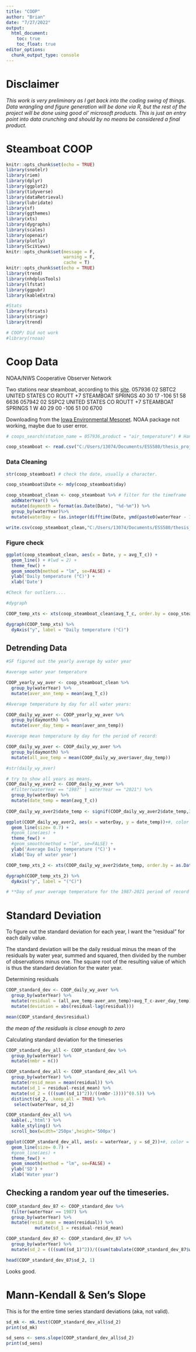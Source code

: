 ```yaml
---
title: "COOP"
author: "Brian"
date: "7/27/2022"
output:
  html_document:
    toc: true
    toc_float: true
editor_options: 
  chunk_output_type: console
---
```


# Disclaimer 

*This work is very preliminary as I get back into the coding swing of things. Data wrangling and figure generation will be done via R, but the rest of the project will be done using good ol' microsoft products. This is just an entry point into data crunching and should by no means be considered a final product.*

# Steamboat COOP

```r
knitr::opts_chunk$set(echo = TRUE)
library(snotelr)
library(riem)
library(dplyr)
library(ggplot2)
library(tidyverse)
library(dataRetrieval)
library(lubridate)
library(sf)
library(ggthemes)
library(xts)
library(dygraphs)
library(scales)
library(openair)
library(plotly)
library(SciViews)
knitr::opts_chunk$set(message = F, 
                      warning = F,
                      cache = T)
knitr::opts_chunk$set(echo = TRUE)
library(trend)
library(nhdplusTools)
library(lfstat)
library(ggpubr)
library(kableExtra)

#Stats
library(forcats)
library(stringr)
library(trend)

# COOP/ Did not work
#library(rnoaa)
```

# Coop Data

NOAA/NWS Cooperative Observer Network

Two stations near steamboat, according to this [site](https://wrcc.dri.edu/inventory/coop05.html). 
057936 02 SBTC2 UNITED STATES CO ROUTT +7 STEAMBOAT SPRINGS 40 30 17 -106 51 58  6636
057942 02 SSPC2 UNITED STATES CO ROUTT +7 STEAMBOAT SPRINGS 1 W 40 29 00 -106 51 00 6700

Downloading from the [Iowa Environmental Mesonet](https://mesonet.agron.iastate.edu/request/coop/fe.phtml?network=COCLIMATE). NOAA package not working, maybe due to user error. 

```r
# coops_search(station_name = 057936,product = "air_temperature") # Handy R package did not work.

coop_steamboat <- read.csv("C:/Users/13074/Documents/ESS580/thesis_project/research-COOP/data_raw/steamboat_nwscoop_1900_2022.csv", header = TRUE)
```

### Data Cleaning

```r

str(coop_steamboat) # check the date, usually a character.

coop_steamboat$Date <- mdy(coop_steamboat$day)

coop_steamboat_clean <- coop_steamboat %>% # filter for the timeframe
  addWaterYear() %>%
  mutate(daymonth = format(as.Date(Date), "%d-%m")) %>% 
  group_by(waterYear)%>% 
  mutate(waterDay = (as.integer(difftime(Date, ymd(paste0(waterYear - 1 ,'-09-30')), units = "days")))) %>%   na.omit()

write.csv(coop_steamboat_clean,"C:/Users/13074/Documents/ESS580/thesis_project/research-COOP/data_clean/coop_steamboat_clean.csv", row.names = FALSE)

```

### Figure check

```r
ggplot(coop_steamboat_clean, aes(x = Date, y = avg_T_c)) +
  geom_line() + #lwd = 2) +
  theme_few() +
  geom_smooth(method = "lm", se=FALSE) +
  ylab('Daily temperature (°C)') + 
  xlab('Date')

#Check for outliers....

#dygraph

COOP_temp_xts <- xts(coop_steamboat_clean$avg_T_c, order.by = coop_steamboat_clean$Date)

dygraph(COOP_temp_xts) %>%
  dyAxis("y", label = "Daily temperature (°C)") 

```

## Detrending Data 

```r
#SF figured out the yearly average by water year

#average water year temperature

COOP_yearly_wy_aver <- coop_steamboat_clean %>% 
  group_by(waterYear) %>% 
  mutate(aver_ann_temp = mean(avg_T_c))

```

```r
#Average temperature by day for all water years:

COOP_daily_wy_aver <- COOP_yearly_wy_aver %>% 
  group_by(daymonth) %>% 
  mutate(aver_day_temp = mean(aver_ann_temp))

#average mean temperature by day for the period of record:

COOP_daily_wy_aver <- COOP_daily_wy_aver %>% 
  group_by(daymonth) %>% 
  mutate(all_ave_temp = mean(COOP_daily_wy_aver$aver_day_temp))

#str(daily_wy_aver)

```

```r
# try to show all years as means. 
COOP_daily_wy_aver2 <- COOP_daily_wy_aver %>% 
  #filter(waterYear == "1987" | waterYear == "2021") %>%
  group_by(waterDay) %>%
  mutate(date_temp = mean(avg_T_c))
  
COOP_daily_wy_aver2$date_temp <- signif(COOP_daily_wy_aver2$date_temp,3) #reduce the sig figs

ggplot(COOP_daily_wy_aver2, aes(x = waterDay, y = date_temp))+#, color = waterYear)) +
  geom_line(size= 0.7) +
  #geom_line(aes) +
  theme_few() +
  #geom_smooth(method = "lm", se=FALSE) +
  ylab('Average Daily temperature (°C)') + 
  xlab('Day of water year')
```


```r
COOP_temp_xts_2 <- xts(COOP_daily_wy_aver2$date_temp, order.by = as.Date(COOP_daily_wy_aver2$waterDay))

dygraph(COOP_temp_xts_2) %>%
  dyAxis("y", label = "(°C)") 

# **Day of year average temperature for the 1987-2021 period of record for Steamboat COOP site. *(x-axis is day of year, not date)* **
```

# Standard Deviation 

To figure out the standard deviation for each year, I want the "residual" for each daily value. 

The standard deviation will be the daily residual minus the mean of the residuals by water year, summed and squared, then divided by the number of observations minus one. The square root of the resulting value of which is thus the standard deviation for the water year. 

Determining residuals
```r
COOP_standard_dev <- COOP_daily_wy_aver %>% 
  group_by(waterYear) %>% 
  mutate(residual = (all_ave_temp-aver_ann_temp)+avg_T_c-aver_day_temp) %>% 
  mutate(deviation = abs(residual-lag(residual)))

mean(COOP_standard_dev$residual)
```
*the mean of the residuals is close enough to zero*

Calculating standard deviation for the timeseries
```r
COOP_standard_dev_all <- COOP_standard_dev %>% 
  group_by(waterYear) %>% 
  mutate(nmbr = n())

COOP_standard_dev_all <- COOP_standard_dev_all %>% 
  group_by(waterYear) %>% 
  mutate(resid_mean = mean(residual)) %>%
  mutate(sd_1 = residual-resid_mean) %>% 
  mutate(sd_2 = (((sum((sd_1)^2))/((nmbr-1))))^(0.5)) %>%
  distinct(sd_2, .keep_all = TRUE) %>% 
   select(waterYear, sd_2)

COOP_standard_dev_all %>% 
  kable(.,'html') %>%
  kable_styling() %>%
  scroll_box(width='250px',height='500px')

ggplot(COOP_standard_dev_all, aes(x = waterYear, y = sd_2))+#, color = waterYear)) +
  geom_line(size= 0.7) +
  #geom_line(aes) +
  theme_few() +
  geom_smooth(method = "lm", se=FALSE) +
  ylab('SD') + 
  xlab('Water year')
```

## Checking a random year ouf the timeseries. 
```r
COOP_standard_dev_87 <- COOP_standard_dev %>% 
  filter(waterYear == 1987) %>% 
  group_by(waterYear) %>% 
  mutate(resid_mean = mean(residual)) %>%
           mutate(sd_1 = residual-resid_mean)

COOP_standard_dev_87 <- COOP_standard_dev_87 %>%
  group_by(waterYear) %>%
  mutate(sd_2 = (((sum((sd_1)^2))/((sum(tabulate(COOP_standard_dev_87$waterDay)))-1)))^(0.5))

head(COOP_standard_dev_87$sd_2, 1)
```
Looks good.

# Mann-Kendall & Sen’s Slope

This is for the entire time series standard deviations (aka, not valid).
```r

sd_mk <- mk.test(COOP_standard_dev_all$sd_2)
print(sd_mk)

sd_sens <- sens.slope(COOP_standard_dev_all$sd_2)
print(sd_sens)

```


